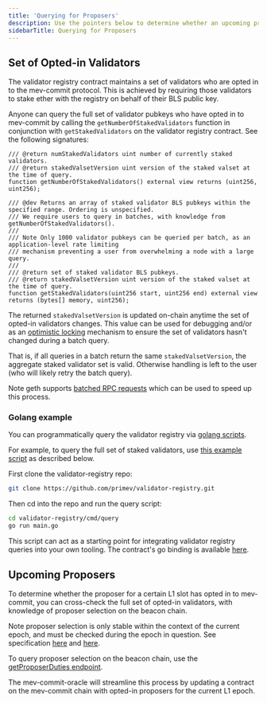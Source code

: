 ```yaml
---
title: 'Querying for Proposers'
description: Use the pointers below to determine whether an upcoming proposer has opted in to mev-commit or not.
sidebarTitle: Querying for Proposers
---
```


## Set of Opted-in Validators

The validator registry contract maintains a set of validators who are opted in to the mev-commit protocol. This is achieved by requiring those validators to stake ether with the registry on behalf of their BLS public key.

Anyone can query the full set of validator pubkeys who have opted in to mev-commit by calling the `getNumberOfStakedValidators` function in conjunction with `getStakedValidators` on the validator registry contract. See the following signatures:

```solidity
/// @return numStakedValidators uint number of currently staked validators. 
/// @return stakedValsetVersion uint version of the staked valset at the time of query.
function getNumberOfStakedValidators() external view returns (uint256, uint256);

/// @dev Returns an array of staked validator BLS pubkeys within the specified range. Ordering is unspecified.
/// We require users to query in batches, with knowledge from getNumberOfStakedValidators().
///
/// Note Only 1000 validator pubkeys can be queried per batch, as an application-level rate limiting 
/// mechanism preventing a user from overwhelming a node with a large query.
///
/// @return set of staked validator BLS pubkeys.
/// @return stakedValsetVersion uint version of the staked valset at the time of query.
function getStakedValidators(uint256 start, uint256 end) external view returns (bytes[] memory, uint256);
```

The returned `stakedValsetVersion` is updated on-chain anytime the set of opted-in validators changes. This value can be used for debugging and/or as an [optimistic locking](https://www.ibm.com/docs/en/db2/11.5?topic=overview-optimistic-locking) mechanism to ensure the set of validators hasn't changed during a batch query.

That is, if all queries in a batch return the same `stakedValsetVersion`, the aggregate staked validator set is valid. Otherwise handling is left to the user (who will likely retry the batch query).

Note geth supports [batched RPC requests](https://geth.ethereum.org/docs/interacting-with-geth/rpc/batch) which can be used to speed up this process.

### Golang example

You can programmatically query the validator registry via [golang scripts](https://github.com/primev/validator-registry).

For example, to query the full set of staked validators, use [this example script](https://github.com/primev/validator-registry/blob/main/cmd/query/main.go) as described below.

First clone the validator-registry repo:

```bash ❯_ terminal
git clone https://github.com/primev/validator-registry.git
```

Then cd into the repo and run the query script:

```bash ❯_ terminal
cd validator-registry/cmd/query
go run main.go
```

This script can act as a starting point for integrating validator registry queries into your own tooling. The contract's go binding is available [here](https://github.com/primev/validator-registry/blob/main/pkg/validatorregistry/ValidatorRegistry.go).

## Upcoming Proposers

To determine whether the proposer for a certain L1 slot has opted in to mev-commit, you can cross-check the full set of opted-in validators, with knowledge of proposer selection on the beacon chain.

Note proposer selection is only stable within the context of the current epoch, and must be checked during the epoch in question. See specification [here](https://github.com/ethereum/consensus-specs/blob/dev/specs/phase0/validator.md#validator-assignments) and [here](https://github.com/ethereum/consensus-specs/blob/dev/specs/phase0/validator.md#lookahead). 

To query proposer selection on the beacon chain, use the [getProposerDuties endpoint](https://ethereum.github.io/beacon-APIs/#/Validator/getProposerDuties).

The mev-commit-oracle will streamline this process by updating a contract on the mev-commit chain with opted-in proposers for the current L1 epoch.
